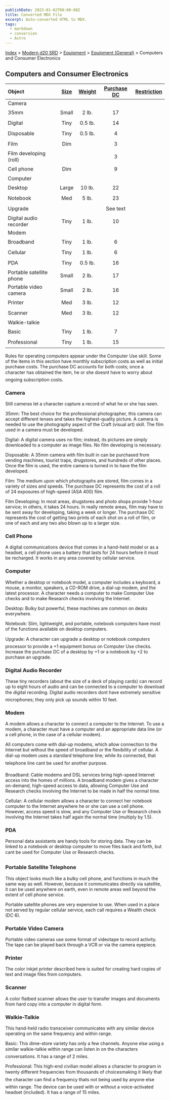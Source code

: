 ```yaml
---
publishDate: 2023-01-02T00:00:00Z
title: Converted MDX File
excerpt: Auto-converted HTML to MDX.
tags:
  - markdown
  - conversion
  - Astro
---
```


[Index](-index) > [Modern d20 SRD](modern-d20-srd-index) > [Equipment](modern-d20-srd-equipment-index) > [Equipment (General)](modern-d20-srd-equipment-equipment-general) > Computers and Consumer Electronics

## Computers and Consumer Electronics

| Object                   | [Size](modern-d20-srd-equipment-equipment-general) | [Weight](modern-d20-srd-equipment-equipment-general) | [Purchase DC](modern-d20-srd-equipment-equipment-general) | [Restriction](modern-d20-srd-equipment-equipment-general) |
| :----------------------- | :------------------------------------------------: | :--------------------------------------------------: | :-------------------------------------------------------: | --------------------------------------------------------: |
| Camera                   |                                                    |                                                      |                                                           |                                                           |
| 35mm                     |                       Small                        |                        2 lb.                         |                            17                             |                                                           |
| Digital                  |                        Tiny                        |                       0.5 lb.                        |                            14                             |                                                           |
| Disposable               |                        Tiny                        |                       0.5 lb.                        |                             4                             |                                                           |
| Film                     |                        Dim                         |                                                      |                             3                             |                                                           |
| Film developing (roll)   |                                                    |                                                      |                             3                             |                                                           |
| Cell phone               |                        Dim                         |                                                      |                             9                             |                                                           |
| Computer                 |                                                    |                                                      |                                                           |                                                           |
| Desktop                  |                       Large                        |                        10 lb.                        |                            22                             |                                                           |
| Notebook                 |                        Med                         |                        5 lb.                         |                            23                             |                                                           |
| Upgrade                  |                                                    |                                                      |                         See text                          |                                                           |
| Digital audio recorder   |                        Tiny                        |                        1 lb.                         |                            10                             |                                                           |
| Modem                    |                                                    |                                                      |                                                           |                                                           |
| Broadband                |                        Tiny                        |                        1 lb.                         |                             6                             |                                                           |
| Cellular                 |                        Tiny                        |                        1 lb.                         |                             6                             |                                                           |
| PDA                      |                        Tiny                        |                       0.5 lb.                        |                            16                             |                                                           |
| Portable satellite phone |                       Small                        |                        2 lb.                         |                            17                             |                                                           |
| Portable video camera    |                       Small                        |                        2 lb.                         |                            16                             |                                                           |
| Printer                  |                        Med                         |                        3 lb.                         |                            12                             |                                                           |
| Scanner                  |                        Med                         |                        3 lb.                         |                            12                             |                                                           |
| Walkie-talkie            |                                                    |                                                      |                                                           |                                                           |
| Basic                    |                        Tiny                        |                        1 lb.                         |                             7                             |                                                           |
| Professional             |                        Tiny                        |                        1 lb.                         |                            15                             |                                                           |

Rules for operating computers appear under the Computer Use skill. Some of the items in this section have monthly subscription costs as well as initial purchase costs. The purchase DC accounts for both costs; once a character has obtained the item, he or she doesnt have to worry about ongoing subscription costs.

### Camera

Still cameras let a character capture a record of what he or she has seen.

35mm: The best choice for the professional photographer, this camera can accept different lenses and takes the highest-quality picture. A camera is needed to use the photography aspect of the Craft (visual art) skill. The film used in a camera must be developed.

Digital: A digital camera uses no film; instead, its pictures are simply downloaded to a computer as image files. No film developing is necessary.

Disposable: A 35mm camera with film built in can be purchased from vending machines, tourist traps, drugstores, and hundreds of other places. Once the film is used, the entire camera is turned in to have the film developed.

Film: The medium upon which photographs are stored, film comes in a variety of sizes and speeds. The purchase DC represents the cost of a roll of 24 exposures of high-speed (ASA 400) film.

Film Developing: In most areas, drugstores and photo shops provide 1-hour service; in others, it takes 24 hours. In really remote areas, film may have to be sent away for developing, taking a week or longer. The purchase DC represents the cost of getting two prints of each shot on a roll of film, or one of each and any two also blown up to a larger size.

### Cell Phone

A digital communications device that comes in a hand-held model or as a headset, a cell phone uses a battery that lasts for 24 hours before it must be recharged. It works in any area covered by cellular service.

### Computer

Whether a desktop or notebook model, a computer includes a keyboard, a mouse, a monitor, speakers, a CD-ROM drive, a dial-up modem, and the latest processor. A character needs a computer to make Computer Use checks and to make Research checks involving the Internet.

Desktop: Bulky but powerful, these machines are common on desks everywhere.

Notebook: Slim, lightweight, and portable, notebook computers have most of the functions available on desktop computers.

Upgrade: A character can upgrade a desktop or notebook computers processor to provide a +1 equipment bonus on Computer Use checks. Increase the purchase DC of a desktop by +1 or a notebook by +2 to purchase an upgrade.

### Digital Audio Recorder

These tiny recorders (about the size of a deck of playing cards) can record up to eight hours of audio and can be connected to a computer to download the digital recording. Digital audio recorders dont have extremely sensitive microphones; they only pick up sounds within 10 feet.

### Modem

A modem allows a character to connect a computer to the Internet. To use a modem, a character must have a computer and an appropriate data line (or a cell phone, in the case of a cellular modem).

All computers come with dial-up modems, which allow connection to the Internet but without the speed of broadband or the flexibility of cellular. A dial-up modem uses a standard telephone line; while its connected, that telephone line cant be used for another purpose.

Broadband: Cable modems and DSL services bring high-speed Internet access into the homes of millions. A broadband modem gives a character on-demand, high-speed access to data, allowing Computer Use and Research checks involving the Internet to be made in half the normal time.

Cellular: A cellular modem allows a character to connect her notebook computer to the Internet anywhere he or she can use a cell phone. However, access speed is slow, and any Computer Use or Research check involving the Internet takes half again the normal time (multiply by 1.5).

### PDA

Personal data assistants are handy tools for storing data. They can be linked to a notebook or desktop computer to move files back and forth, but cant be used for Computer Use or Research checks.

### Portable Satellite Telephone

This object looks much like a bulky cell phone, and functions in much the same way as well. However, because it communicates directly via satellite, it can be used any­where on earth, even in remote areas well beyond the extent of cell phone service.

Portable satellite phones are very expensive to use. When used in a place not served by regular cellular service, each call requires a Wealth check (DC 6).

### Portable Video Camera

Portable video cameras use some format of videotape to record activity. The tape can be played back through a VCR or via the camera eyepiece.

### Printer

The color inkjet printer described here is suited for creating hard copies of text and image files from computers.

### Scanner

A color flatbed scanner allows the user to transfer images and documents from hard copy into a computer in digital form.

### Walkie-Talkie

This hand-held radio transceiver communicates with any similar device operating on the same frequency and within range.

Basic: This dime-store variety has only a few channels. Anyone else using a similar walkie-talkie within range can listen in on the characters conversations. It has a range of 2 miles.

Professional: This high-end civilian model allows a character to program in twenty different frequencies from thousands of choicesmaking it likely that the character can find a frequency thats not being used by anyone else within range. The device can be used with or without a voice-activated headset (included). It has a range of 15 miles.
